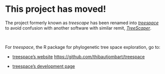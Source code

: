 

This project has moved!
=======================

The project formerly known as *treescape* has been renamed into [*treespace*](https://github.com/thibautjombart/treespace)
to avoid confusion with another software with similar remit,
[*TreeScaper*](https://github.com/whuang08/TreeScaper).

<br>

For *treespace*, the R package for phylogenetic tree space exploration, go to:

- [treespace's website](https://thibautjombart.github.io/treespace/.)
[https://github.com/thibautjombart/treespace](https://github.com/thibautjombart/treespace)

- [treespace's development page](https://github.com/thibautjombart/treespace)
